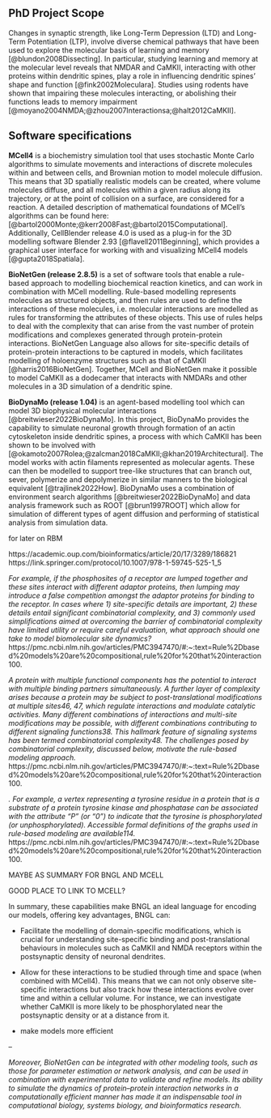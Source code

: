 ## PhD Project Scope
Changes in synaptic strength, like Long-Term Depression (LTD) and Long-Term Potentiation (LTP), involve diverse chemical pathways that have been used to explore the molecular basis of learning and memory [@blundon2008Dissecting]. In particular, studying learning and memory at the molecular level reveals that NMDAR and CaMKII, interacting with other proteins within dendritic spines, play a role in influencing dendritic spines' shape and function [@fink2002Moleculara]. Studies using rodents have shown that impairing these molecules interacting, or abolishing their functions leads to memory impairment [@moyano2004NMDA;@zhou2007Interactionsa;@halt2012CaMKII].

## Software specifications
**MCell4** is a biochemistry simulation tool that uses stochastic Monte Carlo algorithms to simulate movements and interactions of discrete molecules within and between cells, and Brownian motion to model molecule diffusion. This means that 3D spatially realistic models can be created, where volume molecules diffuse, and all molecules within a given radius along its trajectory, or at the point of collision on a surface, are considered for a reaction. A detailed description of mathematical foundations of MCell’s algorithms can be found here: [@bartol2000Monte;@kerr2008Fast;@bartol2015Computational]. Additionally, CellBlender release 4.0 is used as a plug-in for the 3D modelling software Blender 2.93 [@flavell2011Beginning], which provides a graphical user interface for working with and visualizing MCell4 models [@gupta2018Spatiala]. 

**BioNetGen (release 2.8.5)** is a set of software tools that enable a rule-based approach to modelling biochemical reaction kinetics, and can work in combination with MCell modelling. Rule-based modelling represents molecules as structured objects, and then rules are used to define the interactions of these molecules, i.e. molecular interactions are modelled as rules for transforming the attributes of these objects. This use of rules helps to deal with the complexity that can arise from the vast number of protein modifications and complexes generated through protein-protein interactions. BioNetGen Language also allows for site-specific details of protein-protein interactions to be captured in models, which facilitates modelling of holoenzyme structures such as that of CaMKII [@harris2016BioNetGen]. Together, MCell and BioNetGen make it possible to model CaMKII as a dodecamer that interacts with NMDARs and other molecules in a 3D simulation of a dendritic spine.

**BioDynaMo (release 1.04)** is an agent-based modelling tool which can model 3D biophysical molecular interactions [@breitwieser2022BioDynaMo]. In this project, BioDynaMo provides the capability to simulate neuronal growth through formation of an actin cytoskeleton inside dendritic spines, a process with which CaMKII has been shown to be involved with [@okamoto2007Rolea;@zalcman2018CaMKII;@khan2019Architectural]. The model works with actin filaments represented as molecular agents. These can then be modelled to support tree-like structures that can branch out, sever, polymerize and depolymerize in similar manners to the biological equivalent [@trajlinek2022How]. BioDynaMo uses a combination of environment search algorithms [@breitwieser2022BioDynaMo] and data analysis framework such as ROOT [@brun1997ROOT] which allow for simulation of different types of agent diffusion and performing of statistical analysis from simulation data.

for later on RBM

https://academic.oup.com/bioinformatics/article/20/17/3289/186821
https://link.springer.com/protocol/10.1007/978-1-59745-525-1_5

_For example, if the phosphosites of a receptor are lumped together and these sites interact with different adaptor proteins, then lumping may introduce a false competition amongst the adaptor proteins for binding to the receptor. In cases where 1) site-specific details are important, 2) these details entail significant combinatorial complexity, and 3) commonly used simplifications aimed at overcoming the barrier of combinatorial complexity have limited utility or require careful evaluation, what approach should one take to model biomolecular site dynamics?_ https://pmc.ncbi.nlm.nih.gov/articles/PMC3947470/#:~:text=Rule%2Dbased%20models%20are%20compositional,rule%20for%20that%20interaction100.

_A protein with multiple functional components has the potential to interact with multiple binding partners simultaneously. A further layer of complexity arises because a protein may be subject to post-translational modifications at multiple sites46, 47, which regulate interactions and modulate catalytic activities. Many different combinations of interactions and multi-site modifications may be possible, with different combinations contributing to different signaling functions38. This hallmark feature of signaling systems has been termed combinatorial complexity48. The challenges posed by combinatorial complexity, discussed below, motivate the rule-based modeling approach._ https://pmc.ncbi.nlm.nih.gov/articles/PMC3947470/#:~:text=Rule%2Dbased%20models%20are%20compositional,rule%20for%20that%20interaction100.

_. For example, a vertex representing a tyrosine residue in a protein that is a substrate of a protein tyrosine kinase and phosphatase can be associated with the attribute “P” (or “0”) to indicate that the tyrosine is phosphorylated (or unphosphorylated). Accessible formal definitions of the graphs used in rule-based modeling are available114._ https://pmc.ncbi.nlm.nih.gov/articles/PMC3947470/#:~:text=Rule%2Dbased%20models%20are%20compositional,rule%20for%20that%20interaction100.


MAYBE AS SUMMARY FOR BNGL AND MCELL

GOOD PLACE TO LINK TO MCELL? 

In summary, these capabilities make BNGL an ideal language for encoding our models, offering key advantages, BNGL can:

- Facilitate the modelling of domain-specific modifications, which is crucial for understanding site-specific binding and post-translational behaviours in molecules such as CaMKII and NMDA receptors within the postsynaptic density of neuronal dendrites.

- Allow for these interactions to be studied through time and space (when combined with MCell4). This means that we can not only observe site-specific interactions but also track how these interactions evolve over time and within a cellular volume. For instance, we can investigate whether CaMKII is more likely to be phosphorylated near the postsynaptic density or at a distance from it.

-  make models more efficient

--

_Moreover, BioNetGen can be integrated with other modeling tools, such as those for parameter estimation or network analysis, and can be used in combination with experimental data to validate and refine models. Its ability to simulate the dynamics of protein–protein interaction networks in a computationally efficient manner has made it an indispensable tool in computational biology, systems biology, and bioinformatics research._


